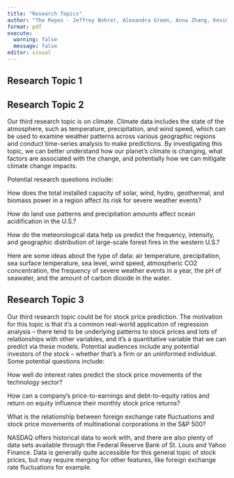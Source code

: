 ```yaml
---
title: "Research Topics"
author: "The Repos - Jeffrey Bohrer, Alexandra Green, Anna Zhang, Kevin Lee"
format: pdf
execute: 
  warning: false
  message: false
editor: visual
---
```


## Research Topic 1

\pagebreak

## Research Topic 2

Our third research topic is on climate. Climate data includes the state of the atmosphere, such as temperature, precipitation, and wind speed, which can be used to examine weather patterns across various geographic regions and conduct time-series analysis to make predictions. By investigating this topic, we can better understand how our planet’s climate is changing, what factors are associated with the change, and potentially how we can mitigate climate change impacts.

Potential research questions include:

How does the total installed capacity of solar, wind, hydro, geothermal, and biomass power in a region affect its risk for severe weather events?

How do land use patterns and precipitation amounts affect ocean acidification in the U.S.?

How do the meteorological data help us predict the frequency, intensity, and geographic distribution of large-scale forest fires in the western U.S.?

Here are some ideas about the type of data: air temperature, precipitation, sea surface temperature, sea level, wind speed, atmospheric CO2 concentration, the frequency of severe weather events in a year, the pH of seawater, and the amount of carbon dioxide in the water. 

\pagebreak

## Research Topic 3

Our third research topic could be for stock price prediction. The motivation for this topic is that it's a common real-world application of regression analysis – there tend to be underlying patterns to stock prices and lots of relationships with other variables, and it's a quantitative variable that we can predict via these models. Potential audiences include any potential investors of the stock – whether that's a firm or an uninformed individual. Some potential questions include:

How well do interest rates predict the stock price movements of the technology sector?

How can a company's price-to-earnings and debt-to-equity ratios and return on equity influence their monthly stock price returns?

What is the relationship between foreign exchange rate fluctuations and stock price movements of multinational corporations in the S&P 500?

NASDAQ offers historical data to work with, and there are also plenty of data sets available through the Federal Reserve Bank of St. Louis and Yahoo Finance. Data is generally quite accessible for this general topic of stock prices, but may require merging for other features, like foreign exchange rate fluctuations for example.
